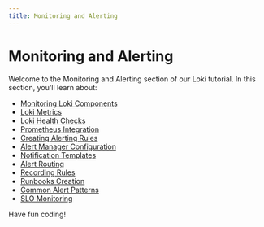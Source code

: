```yaml
---
title: Monitoring and Alerting
---
```


# Monitoring and Alerting

Welcome to the Monitoring and Alerting section of our Loki tutorial. In this section, you'll learn about:

- [Monitoring Loki Components](./0-monitoring-loki-components.mdx)
- [Loki Metrics](./1-loki-metrics.mdx)
- [Loki Health Checks](./2-loki-health-checks.mdx)
- [Prometheus Integration](./3-prometheus-integration.mdx)
- [Creating Alerting Rules](./4-creating-alerting-rules.mdx)
- [Alert Manager Configuration](./5-alert-manager-configuration.mdx)
- [Notification Templates](./6-notification-templates.mdx)
- [Alert Routing](./7-alert-routing.mdx)
- [Recording Rules](./8-recording-rules.mdx)
- [Runbooks Creation](./9-runbooks-creation.mdx)
- [Common Alert Patterns](./10-common-alert-patterns.mdx)
- [SLO Monitoring](./11-slo-monitoring.mdx)

Have fun coding!